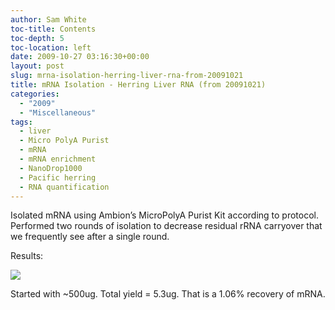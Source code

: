 ```yaml
---
author: Sam White
toc-title: Contents
toc-depth: 5
toc-location: left
date: 2009-10-27 03:16:30+00:00
layout: post
slug: mrna-isolation-herring-liver-rna-from-20091021
title: mRNA Isolation - Herring Liver RNA (from 20091021)
categories:
  - "2009"
  - "Miscellaneous"
tags:
  - liver
  - Micro PolyA Purist
  - mRNA
  - mRNA enrichment
  - NanoDrop1000
  - Pacific herring
  - RNA quantification
---
```


Isolated mRNA using Ambion's MicroPolyA Purist Kit according to protocol. Performed two rounds of isolation to decrease residual rRNA carryover that we frequently see after a single round.

Results:

![](https://eagle.fish.washington.edu/Arabidopsis/RNA%20Spec%20Readings/20091026%20mRNA%20SJW.jpg)

Started with ~500ug. Total yield = 5.3ug. That is a 1.06% recovery of mRNA.
